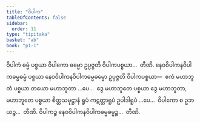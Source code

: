 ```yaml
---
title: "ဝိပါက"
tableOfContents: false
sidebar:
  order: 11
type: "tipitaka"
basket: "ab"
book: "p1-1"
---
```



<DynamicBreadcrumb />

<Division number="72" book="p1-1" e="ch" v="36" p="357">

<Paragraph number="2219" book="p1-1">
ဝိပါကံ ဓမ္မံ ပစ္စယာ ဝိပါကော ဓမ္မော ဥပ္ပဇ္ဇတိ ဝိပါကပစ္စယာ…  တီဏိ.
</Paragraph>

<Paragraph number="2220" book="p1-1">
နေဝဝိပါကနဝိပါကဓမ္မဓမ္မံ ပစ္စယာ နေဝဝိပါကနဝိပါကဓမ္မဓမ္မော ဥပ္ပဇ္ဇတိ ဝိပါကပစ္စယာ—  ဧကံ မဟာဘူတံ ပစ္စယာ တယော မဟာဘူတာ …ပေ…  ဒွေ မဟာဘူတေ ပစ္စယာ ဒွေ မဟာဘူတာ, မဟာဘူတေ ပစ္စယာ စိတ္တသမုဋ္ဌာနံ ရူပံ ကဋတ္တာရူပံ ဥပါဒါရူပံ …ပေ…  ဝိပါကော စ ဥဘယဉ္စ…  တီဏိ.

</Paragraph>
</Division>

<Paragraph number="2221" type="center" book="p1-1">
ဝိပါကဉ္စ နေဝဝိပါကနဝိပါကဓမ္မဓမ္မဉ္စ…  တီဏိ.
</Paragraph>